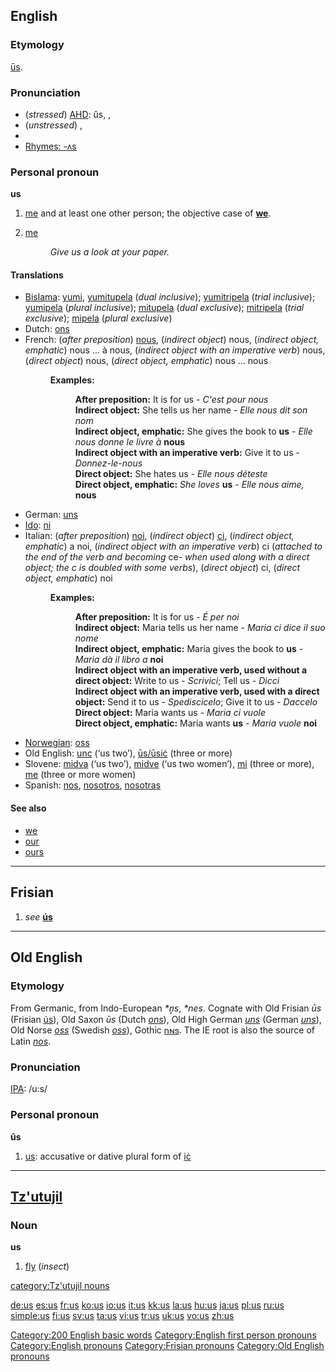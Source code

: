 {{see|Us|US|U.S.|ús}}
==English==

{{rank|must|these|two|89|us|before|see|over}}

===Etymology===
{{OE.}} [[us#Old English|ūs]].

===Pronunciation===
* (''stressed'') [[AHD]]: ŭs, {{IPA|/ʌs/}}, {{SAMPA|/Vs/}}
* (''unstressed'') {{IPA|/əs/}}, {{SAMPA|/@s/}}
* {{audio|en-us-us.ogg|Audio (US)}}
* [[Rhymes:English:-ʌs|Rhymes: -ʌs]]

===Personal pronoun===
'''us'''

#[[me]] and at least one other person; the objective case of '''[[we]]'''.
#{{slang}} [[me]]
#:''Give us a look at your paper.''

====Translations====
{{trans-top|objective case of "we"}}
*[[Bislama]]: [[yumi]], [[yumitupela]] (''dual inclusive''); [[yumitripela]] (''trial inclusive''); [[yumipela]] (''plural inclusive''); [[mitupela]] (''dual exclusive''); [[mitripela]] (''trial exclusive''); [[mipela]] (''plural exclusive'')
*Dutch: [[ons]]
*French: (''after preposition'') [[#French|nous]], (''indirect object'') nous, (''indirect object, emphatic'') nous ... à nous, (''indirect object with an imperative verb'') nous, (''direct object'') nous, (''direct object, emphatic'') nous ... nous
*:'''Examples:'''
*::'''After preposition:''' It is for us - ''C'est pour nous''
*::'''Indirect object:''' She tells us her name - ''Elle nous dit son nom''
*::'''Indirect object, emphatic:''' She gives the book to '''us''' - ''Elle nous donne le livre à'' '''nous'''
*::'''Indirect object with an imperative verb:''' Give it to us - ''Donnez-le-nous''
*::'''Direct object:''' She hates us - ''Elle nous déteste''
*::'''Direct object, emphatic:''' ''She loves'' '''us''' - ''Elle nous aime,'' '''nous'''
*German: [[uns]]
*[[Ido]]: [[ni]]
*Italian: (''after preposition'') [[noi]], (''indirect object'') [[ci]], (''indirect object, emphatic'') a noi, (''indirect object with an imperative verb'') ci (''attached to the end of the verb and becoming'' ce- ''when used along with a direct object; the c is doubled with some verbs''), (''direct object'') ci, (''direct object, emphatic'') noi
*:'''Examples:'''
*::'''After preposition:''' It is for us - ''É per noi''
*::'''Indirect object:''' Maria tells us her name - ''Maria ci dice il suo nome''
*::'''Indirect object, emphatic:''' Maria gives the book to '''us''' - ''Maria dà il libro a'' '''noi'''
*::'''Indirect object with an imperative verb, used without a direct object:''' Write to us - ''Scrivici''; Tell us - ''Dicci''
*::'''Indirect object with an imperative verb, used with a direct object:''' Send it to us - ''Spediscicelo''; Give it to us - ''Daccelo''
*::'''Direct object:''' Maria wants us - ''Maria ci vuole''
*::'''Direct object, emphatic:''' Maria wants '''us''' - ''Maria vuole'' '''noi'''
*[[Norwegian]]: [[oss]]
*Old English: [[unc]] (‘us two’), [[us#Old English|ūs/ūsiċ]] (three or more)
*Slovene: [[midva]] (‘us two’), [[midve]] (‘us two women’), [[mi]] (three or more), [[me]] (three or more women)
*Spanish: [[nos]], [[nosotros]], [[nosotras]]
{{trans-bottom}}

<!--Add SLANG translations here, where these exist-->
{{trans-top|slang: me}}
{{trans-mid}}
{{trans-bottom}}

====See also====
*[[we]]
*[[our]]
*[[ours]]

[[Category:200 English basic words]]
[[Category:English first person pronouns]]
[[Category:English pronouns]]

----

==Frisian==
#''see'' '''[[ús]]'''

[[Category:Frisian pronouns]]

----

==Old English==
===Etymology===
From Germanic, from Indo-European ''*n̩s'', ''*nes''.  Cognate with Old Frisian ''ūs'' (Frisian [[us#Frisian|ús]]), Old Saxon ''ūs'' (Dutch ''[[ons]]''), Old High German ''[[uns]]'' (German ''[[uns]]''), Old Norse ''[[oss]]'' (Swedish ''[[oss]]''), Gothic [[𐌿𐌽𐍃]].  The IE root is also the source of Latin ''[[nos]]''.

===Pronunciation===
[[IPA]]: /u:s/

===Personal pronoun===
'''ūs'''

# [[us#English|us]]: accusative or dative plural form of [[ic|iċ]]

[[Category:Old English pronouns]]

----

==[[Tz'utujil]]==
===Noun===
'''us'''

#[[fly]] (''insect'')

[[category:Tz'utujil nouns]]

[[de:us]]
[[es:us]]
[[fr:us]]
[[ko:us]]
[[io:us]]
[[it:us]]
[[kk:us]]
[[la:us]]
[[hu:us]]
[[ja:us]]
[[pl:us]]
[[ru:us]]
[[simple:us]]
[[fi:us]]
[[sv:us]]
[[ta:us]]
[[vi:us]]
[[tr:us]]
[[uk:us]]
[[vo:us]]
[[zh:us]]